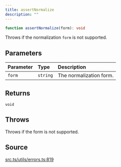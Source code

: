 ```yaml
---
title: assertNormalize
description: ""
---
```


```ts
function assertNormalize(form): void
```

Throws if the normalization `form` is not supported.

## Parameters

| Parameter | Type | Description |
| :------ | :------ | :------ |
| `form` | `string` | The normalization form. |

## Returns

`void`

## Throws

Throws if the form is not supported.

## Source

[src.ts/utils/errors.ts:819](https://github.com/dominant-strategies/quais-6.js/blob/3f482dd134064d41657ff7dc9ba8162f741c9c83/src.ts/utils/errors.ts#L819)
